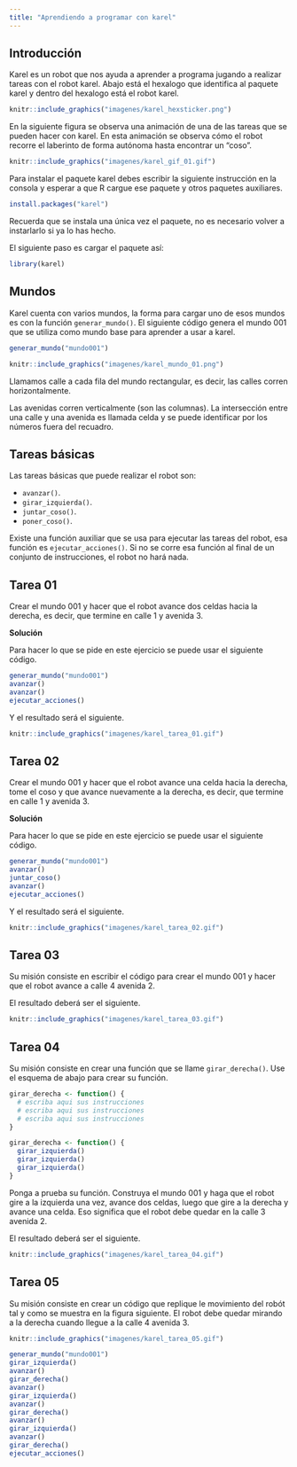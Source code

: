 ```yaml
---
title: "Aprendiendo a programar con karel"
---
```


## Introducción

Karel es un robot que nos ayuda a aprender a programa jugando a realizar tareas con el robot karel. Abajo está el hexalogo que identifica al paquete karel y dentro del hexalogo está el robot karel.

```r
knitr::include_graphics("imagenes/karel_hexsticker.png")
```

En la siguiente figura se observa una animación de una de las tareas que se pueden hacer con karel. En esta animación se observa cómo el robot recorre el laberinto de forma autónoma hasta encontrar un "coso".

```r
knitr::include_graphics("imagenes/karel_gif_01.gif")
```

Para instalar el paquete karel debes escribir la siguiente instrucción en la consola y esperar a que R cargue ese paquete y otros paquetes auxiliares.

```r
install.packages("karel")
```

Recuerda que se instala una única vez el paquete, no es necesario volver a instarlarlo si ya lo has hecho.

El siguiente paso es cargar el paquete así:

```r
library(karel)
```

## Mundos
Karel cuenta con varios mundos, la forma para cargar uno de esos mundos es con la función `generar_mundo()`. El siguiente código genera el mundo 001 que se utiliza como mundo base para aprender a usar a karel.

```r
generar_mundo("mundo001")
```

```r
knitr::include_graphics("imagenes/karel_mundo_01.png")
```

Llamamos calle a cada fila del mundo rectangular, es decir, las calles corren horizontalmente.

Las avenidas corren verticalmente (son las columnas). La intersección entre una calle y una avenida es llamada celda y se puede identificar por los números fuera del recuadro.

## Tareas básicas

Las tareas básicas que puede realizar el robot son:

- `avanzar()`.
- `girar_izquierda()`.
- `juntar_coso()`.
- `poner_coso()`.

Existe una función auxiliar que se usa para ejecutar las tareas del robot, esa función es `ejecutar_acciones()`. Si no se corre esa función al final de un conjunto de instrucciones, el robot no hará nada.

## Tarea 01

Crear el mundo 001 y hacer que el robot avance dos celdas hacia la derecha, es decir, que termine en calle 1 y avenida 3.

__Solución__

Para hacer lo que se pide en este ejercicio se puede usar el siguiente código.

```r
generar_mundo("mundo001")
avanzar()
avanzar()
ejecutar_acciones()
```

Y el resultado será el siguiente.

```r
knitr::include_graphics("imagenes/karel_tarea_01.gif")
```

## Tarea 02

Crear el mundo 001 y hacer que el robot avance una celda hacia la derecha, tome el coso y que avance nuevamente a la derecha, es decir, que termine en calle 1 y avenida 3.

__Solución__

Para hacer lo que se pide en este ejercicio se puede usar el siguiente código.

```r
generar_mundo("mundo001")
avanzar()
juntar_coso()
avanzar()
ejecutar_acciones()
```

Y el resultado será el siguiente.

```r
knitr::include_graphics("imagenes/karel_tarea_02.gif")
```

## Tarea 03

Su misión consiste en escribir el código para crear el mundo 001 y hacer que el robot avance a calle 4 avenida 2.

El resultado deberá ser el siguiente.

```r
knitr::include_graphics("imagenes/karel_tarea_03.gif")
```

## Tarea 04

Su misión consiste en crear una función que se llame `girar_derecha()`. Use el esquema de abajo para crear su función.

```r
girar_derecha <- function() {
  # escriba aqui sus instrucciones
  # escriba aqui sus instrucciones
  # escriba aqui sus instrucciones
}
```

```r
girar_derecha <- function() {
  girar_izquierda()
  girar_izquierda()
  girar_izquierda()
}
```

Ponga a prueba su función. Construya el mundo 001 y haga que el robot gire a la izquierda una vez, avance dos celdas, luego que gire a la derecha y avance una celda. Eso significa que el robot debe quedar en la calle 3 avenida 2.

El resultado deberá ser el siguiente.

```r
knitr::include_graphics("imagenes/karel_tarea_04.gif")
```

## Tarea 05

Su misión consiste en crear un código que replique le movimiento del robót tal y como se muestra en la figura siguiente. El robot debe quedar mirando a la derecha cuando llegue a la calle 4 avenida 3.

```r
knitr::include_graphics("imagenes/karel_tarea_05.gif")
```

```r
generar_mundo("mundo001")
girar_izquierda()
avanzar()
girar_derecha()
avanzar()
girar_izquierda()
avanzar()
girar_derecha()
avanzar()
girar_izquierda()
avanzar()
girar_derecha()
ejecutar_acciones()
```



